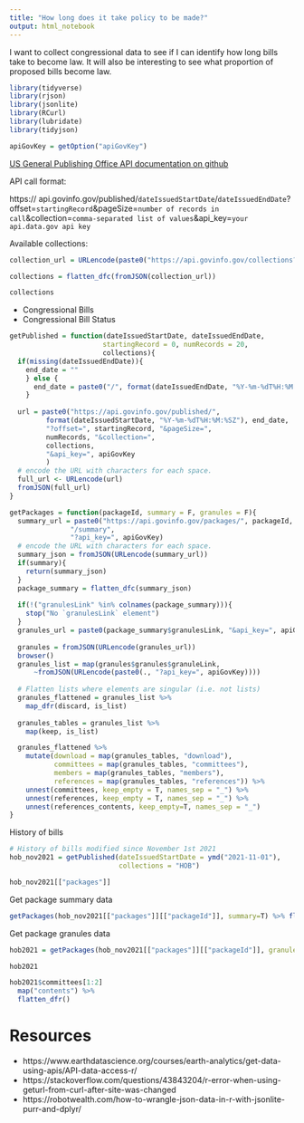 ```yaml
---
title: "How long does it take policy to be made?"
output: html_notebook
---
```


I want to collect congressional data to see if I can identify how long bills take to become law.
It will also be interesting to see what proportion of proposed bills become law.

```r
library(tidyverse)
library(rjson)
library(jsonlite)
library(RCurl)
library(lubridate)
library(tidyjson)

apiGovKey = getOption("apiGovKey")

```

[US General Publishing Office API documentation on github](https://github.com/usgpo/api)

API call format:

https:// api.govinfo.gov/published/`dateIssuedStartDate`/`dateIssuedEndDate`?offset=`startingRecord`&pageSize=`number of records in call`&collection=`comma-separated list of values`&api_key=`your api.data.gov api key`

Available collections:

```r
collection_url = URLencode(paste0("https://api.govinfo.gov/collections?api_key=", apiGovKey))

collections = flatten_dfc(fromJSON(collection_url))

collections
```


- Congressional Bills
- Congressional Bill Status

```r

getPublished = function(dateIssuedStartDate, dateIssuedEndDate,
                       startingRecord = 0, numRecords = 20,
                       collections){
  if(missing(dateIssuedEndDate)){
    end_date = ""
    } else {
      end_date = paste0("/", format(dateIssuedEndDate, "%Y-%m-%dT%H:%M:%SZ"))
    }
  
  url = paste0("https://api.govinfo.gov/published/",
         format(dateIssuedStartDate, "%Y-%m-%dT%H:%M:%SZ"), end_date,
         "?offset=", startingRecord, "&pageSize=",
         numRecords, "&collection=",
         collections,
         "&api_key=", apiGovKey
         )
  # encode the URL with characters for each space.
  full_url <- URLencode(url)
  fromJSON(full_url)
}

getPackages = function(packageId, summary = F, granules = F){
  summary_url = paste0("https://api.govinfo.gov/packages/", packageId, 
               "/summary",
               "?api_key=", apiGovKey)
  # encode the URL with characters for each space.
  summary_json = fromJSON(URLencode(summary_url))
  if(summary){
    return(summary_json)
  }
  package_summary = flatten_dfc(summary_json)
  
  if(!("granulesLink" %in% colnames(package_summary))){
    stop("No `granulesLink` element")
  }
  granules_url = paste0(package_summary$granulesLink, "&api_key=", apiGovKey)
  
  granules = fromJSON(URLencode(granules_url))
  browser()
  granules_list = map(granules$granules$granuleLink, 
      ~fromJSON(URLencode(paste0(., "?api_key=", apiGovKey))))
  
  # Flatten lists where elements are singular (i.e. not lists)
  granules_flattened = granules_list %>% 
    map_dfr(discard, is_list)
  
  granules_tables = granules_list %>% 
    map(keep, is_list)

  granules_flattened %>% 
    mutate(download = map(granules_tables, "download"),
           committees = map(granules_tables, "committees"),
           members = map(granules_tables, "members"),
           references = map(granules_tables, "references")) %>% 
    unnest(committees, keep_empty = T, names_sep = "_") %>% 
    unnest(references, keep_empty = T, names_sep = "_") %>% 
    unnest(references_contents, keep_empty=T, names_sep = "_")
}

```

History of bills

```r
# History of bills modified since November 1st 2021
hob_nov2021 = getPublished(dateIssuedStartDate = ymd("2021-11-01"),
                           collections = "HOB")

hob_nov2021[["packages"]]
```

Get package summary data

```r
getPackages(hob_nov2021[["packages"]][["packageId"]], summary=T) %>% flatten_dfc()
```

Get package granules data

```r
hob2021 = getPackages(hob_nov2021[["packages"]][["packageId"]], granules=T)

hob2021
```

```r
hob2021$committees[1:2]
  map("contents") %>% 
  flatten_dfr()
```



# Resources

- https://www.earthdatascience.org/courses/earth-analytics/get-data-using-apis/API-data-access-r/
- https://stackoverflow.com/questions/43843204/r-error-when-using-geturl-from-curl-after-site-was-changed
- https://robotwealth.com/how-to-wrangle-json-data-in-r-with-jsonlite-purr-and-dplyr/
